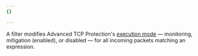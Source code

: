 ```yaml
---
{}

---
```


A filter modifies Advanced TCP Protection's [execution mode](/ddos-protection/tcp-protection/rule-settings/#mode) — monitoring, mitigation (enabled), or disabled — for all incoming packets matching an expression.
